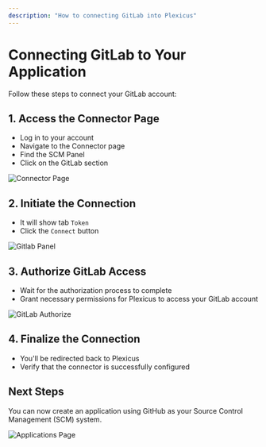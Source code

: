 ```yaml
---
description: "How to connecting GitLab into Plexicus"
---
```


# Connecting GitLab to Your Application

Follow these steps to connect your GitLab account:

## 1. Access the Connector Page

- Log in to your account
- Navigate to the Connector page
- Find the SCM Panel
- Click on the GitLab section

<img src="/images/plexicus/connector.png" alt="Connector Page" />

## 2. Initiate the Connection

- It will show tab `Token`
- Click the `Connect` button

<img src="/images/plexicus/gitlab/panel.png" alt="Gitlab Panel" />

## 3. Authorize GitLab Access

- Wait for the authorization process to complete
- Grant necessary permissions for Plexicus to access your GitLab account

<img src="/images/plexicus/gitlab/authorize.png" alt="GitLab Authorize" />

## 4. Finalize the Connection

- You'll be redirected back to Plexicus
- Verify that the connector is successfully configured

## Next Steps

You can now create an application using GitHub as your Source Control Management (SCM) system.

<img src="/images/plexicus/applications.png" alt="Applications Page" />
